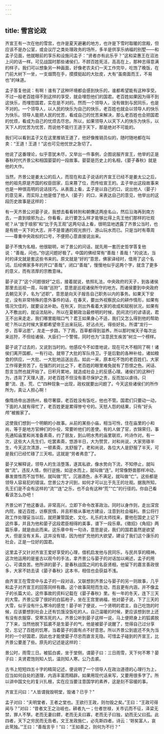 ```yaml
---
---
---
```

title: 雪宫论政
---




齐宣王有一次在他的雪宫，也许是夏天避暑的地方，也许是下雪时取暖的宫殿，但应该不是办公室，或会议厅之类处理政务的场所，多半是供享乐纳福的别墅——和孟子见面，他就眼前的享乐和设施问孟子：“贤者亦有此乐乎？”这和梁惠王在沼池上问的话一样。可见战国时那些诸侯们，不顾百姓死活，高高在上，那种志得意满的样子。我们可以想象另一种画面，好像老农夫们一天工作完毕，吃饱了晚饭，在门前大树下一坐，一支烟筒在手，摸摸挺起的大肚皮，大有“虽南面而王，不易也”的味道。

孟子答复他说：有啊！谁有了这种环境都会感到快乐的，谁都希望能有这种享受。不过一般老百姓得不到这样的享受，就会埋怨他们的国君。老百姓如果因为得不到这快乐，而埋怨国君，实在是不对的。然而一个领导人，没有做到与民同乐，也是不对的。一个领导人，以人民的快乐为自己的快乐，老百姓也就会以领导人的快乐为快乐。领导人能把人民的忧苦，看成自己的忧苦来解决，那么老百姓也会把国君的忧烦，看成为自己的忧烦去尽忠。所以，如果领导人以天下人的快乐为快乐，以天下人的忧苦为忧苦，而说他不能行王道于天下，那是绝对不可能的。

我们可以看到孟子又在这里推销王道了，他好像推销员似的，随时随地都在叫卖：“王道！王道！”这也可见他忧世之急切了。

他说了这番理论，似乎意犹未尽，又举出一件事例，企图说服齐宣王，他举的正是春秋时代齐景公和相国晏婴的一段故事。晏婴是历史上的名相，《晏子春秋》就是他的大作。

当然，齐景公是姜太公的后人，而现在和孟子说话的齐宣王已经不是姜太公之后，他的祖先原是齐国的权臣田家，后来篡了位，而传给宣王的。孟子举出这段故事来也是一种很高明的说话技巧。从表面上看，孟子是以自己的口，说出他人（晏子）的意见来，而实际上他是借了他人（晏子）的口，来表达自己的意见，他举出的这段历史故事是这样的：

有一天齐景公对晏子说，我想去看看转附和朝儛这两座名山，然后沿海再到南方去，一直到琅邪为止。你看看，此行要怎么样才能够比得上先王他们那样的壮观呢？从“放于琅邪”和“比于先王观”这两句话上看，很明显地透露了齐景公当时，也是有统一天下的大志，并不是普通的观光旅行、游山玩水而已。只是当时有尊周——尊重中央政权的口号，不便把心意直接说出来。

晏子不愧为名相，他很聪明，听了景公的问话，就先用一套历史哲学答复他说：“善哉，问也。”你这问题好极了。中国的佛经常有“善哉！善哉！”的说法，当时的译文就是套这些书来的。原文就是“好的”意思，佛家译经时，借用了这个名词。后经佛家多年的开口“善哉”，闭口“善哉”，慢慢地似乎这两个字，就含了更多的意义，而有浓厚的宗教意味。

晏子说了“这个问题很好”之后，接着就说，依照礼法，中央政府的天子，到各诸侯那里去巡视一周，叫做“巡狩”，意思是巡视诸侯所守的地方。而诸侯要到中央政府去朝见天子，名为“述职”，意思是向天子报告自己职务以内的事务。如果天下安定，没有非常特殊的意外事件的话，在春天，要出外视察民众的耕作情形，如果有情况欠佳的，就要设法补助。在秋天，则出外看着大家的收成和赋税状况，如果有入不敷出的，就设法贴补。所以在夏朝政治最修明的时候，民间流行的谚语说，君王不出来走走，我们哪里能喘口气？君王如果身心不适，我们又怎么得到他的帮助呢？所以古时候大家都希望帝王出来玩玩，好沾点光，得些好处。所谓“龙行一步，百草沾恩”，龙走一步路，下了雨，百草都得到滋养。所以那时候天子每次出来巡狩，不但给诸侯、大臣们一个警惕，同时也为“注意民生疾苦”树立一个榜样。

晏子说了过去的，又说到当时的。他感叹今不如昔地说，现在可大不相同了啊！诸侯们离开国都，一有行动，就带了大批的军队侍卫。于是后勤的各种补给，诸如粮食的供应，一大批、一大批地运送出去。如此一来，原本吃不饱的老百姓们，大家工作得更劳苦了。在强烈的对比之下，老百姓的眼里难免就有了怨恨之色。闲话、怨言当然也就开始了。日积月累地，就造成社会上的反感心理。诸侯们的这种行为，违背了天理人道，对老百姓不但没有善尽保护之责，反而加以虐待。只要“流、连、荒、亡”四种现象一出现，政权就要出问题了。今天这些诸侯们的所作所为，真让人担心啊！

像隋炀帝出游扬州，极尽奢靡，老百姓没有饭吃，他也不管。国君们只要动一动，下面的人就有得忙了，老百姓更是累得惨兮兮的。天怒人怨的结果，只有“好头颅”被搬家了。

这使我们想到一个明朝的小故事。从前的某些小庙，相当可怜，住在庙里的小和尚，等于是地方官绅们的仆役，常要听他们的差使。有的人做了官，衣锦荣归，事先通知庙里和尚准备素斋，约了朋友，到山明水秀的庙里联欢，吟诗作对。有一次，这些大人先生们，吃罢素斋，悠游半日，大为赞赏，对和尚说，大家劳碌半生，今天这次清游，一顿素斋，太舒服了。老和尚说，各位大人是舒服了半天，可是我们已经忙碌了三天啦。这就是“劳者弗息”了。

晏子又解释说，领导人的生活堕落，遂其私欲，像水势向下流，不知停止，就叫做“流”。违反人情，倒行逆施，如逆水而上，就叫做“连”。时常像野兽那样冲动，暴发兽性而不加节制，就叫做“荒”。沉溺酒色，永不满足，就叫做“亡”。这些都是领导人容易犯的错误。您景公方才问到，如何才可以比于先王的壮观。据我所知，先王们是不会有这样的“流”“连”之乐，也不会有这种“荒”“亡”的行径的。你自己看看该怎么办吧！

齐景公听了他这番话，非常高兴，立即下命令改革政治。同时以身作则，走出深宫内院，接近百姓，访察民情，并且积极从事地方建设，注意到社会福利。景公将行政工作处理妥当以后，就把兼管国史、文化、礼乐的太师找来，要他在国史上记下这件事，并且为他和晏子这段君臣相得的美事，谱下一段乐章。《徵招》《角招》两篇乐章，就是由此而来。这乐章中有一句诗，意思是说，我们的国君虽然是欲望大，但是没有关系，这并没有错，因为他扩充他的大欲望，建设了我们这个康乐的社会，正是一位好的国君。

这里孟子又针对齐宣王爱好享受的心理，借机启发他与民同乐，与民共享的精神。这次他运用的是鉴古以观今的手法，拿齐景公与晏子的对话加以阐述，孟子的用心，可谓良苦。他所讲的晏子，是春秋战国之间的名臣贤相，他留下的嘉言善政很多，大家不妨去读《晏子春秋》这本书，相信也会获益不浅。

由齐宣王在雪宫中与孟子的一段对话，又联想到齐景公与晏子的另一则故事，几乎和孟子对齐宣王的回答同样有趣。这个故事简短而生动，而且更有内涵，并不像孟子的长篇大论。这件事故的资料记载在《晏子春秋》里。有一年的冬天，连下三天的大雪。齐景公穿了很好的白狐袍子，坐在王宫里纳福，他对晏子说，下了三天的大雪，似乎没有什么寒冷的感觉！晏子听了便说，一个贤明的君主，自己吃饱的时候，应该要想到社会上还有饥饿没饭吃的人。自己温暖的时候，更应该想到世上还有没有衣服穿、受寒冻死的人。齐景公听到晏子这样一说，马上便把身上的狐裘脱了下来，当然他脱下狐裘不是生晏子的气，他是被晏子说醒了，觉得自己过分享受，忘记了百姓的饥寒，当着晏子的面有点不好意思。所以齐景公到底还不失为当时的一个好国君，因此也才能使晏子尽忠而直言无隐。可惜孟子碰到的齐宣王，比齐景公要差了些。原先的记述是这样的：

景公时，雨雪三日。被狐白裘，坐于堂侧，谓晏子曰：三日雨雪，天下何不寒？晏子曰：夫贤君饱则知人饥，温则知人寒。公乃去裘。

古书上短短四五十字的精简记述，便说明了一个领导人在政治道德的心理行为上，应当如何自处的道理，内涵丰富而精辟。如果用现代话来写，又要用很多字了。所以讲中国文化的复兴扎根，实在应当要注意国学的素养，这是刻不容缓的事。

齐宣王问曰：“人皆谓我毁明堂，毁诸？已乎？”

孟子对曰：“夫明堂者，王者之堂也。王欲行王政，则勿毁之矣。”王曰：“王政可得闻与？”对曰：“昔者文王之治岐也，耕者九一；仕者世禄，关市讥而不征，泽梁无禁，罪人不孥。老而无妻曰鳏，老而无夫曰寡，老而无子曰独，幼而无父曰孤。此四者，天下之穷民而无告者。文王发政施仁，必先斯四者。诗云：‘哿矣富人，哀此茕独。’”王曰：“善哉言乎！”曰：“王如善之，则何为不行？”
